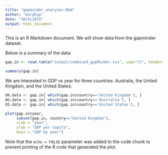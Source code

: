 ```yaml
---
title: "gapminder_analyses.Rmd"
author: "murphyp"
date: "10/4/2015"
output: html_document
---
```


This is an R Markdown document. We will show data from the gapminder dataset.

Below is a summary of the data:

```r
gap.in <- read.table("output/combined_gapMinder.tsv", sep="\t", header=TRUE)

summary(gap.in)
```

We are interested in GDP vs year for three countries: Australia, the United Kingdom, and the United States: 

```r
UK.data <- gap.in[ which(gap.in$country=='United Kingdom'), ]
AU.data <- gap.in[ which(gap.in$country=='Australia'), ]
US.data <- gap.in[ which(gap.in$country=='United States'), ]

plot(gap.in$year,
     subset(gap.in, country=="United Kingdom"),
     xlab = "year", 
     ylab = "GDP per capita", 
     main = "GDP by year")
```

Note that the `echo = FALSE` parameter was added to the code chunk to prevent printing of the R code that generated the plot.
